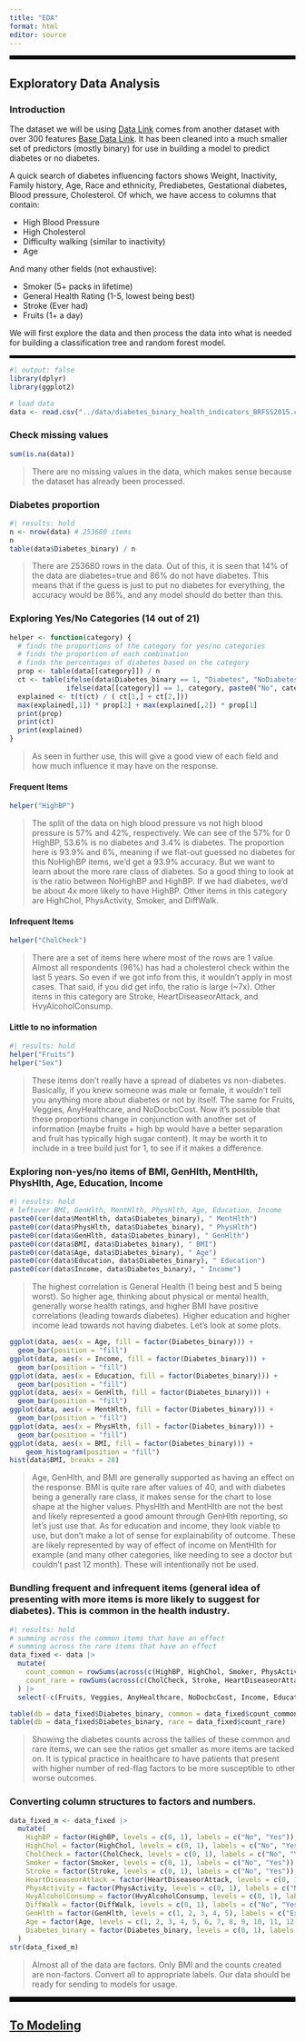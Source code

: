 ```yaml
---
title: "EDA"
format: html
editor: source
---
```


<hr style="border: 3px solid black;" />

## Exploratory Data Analysis

### Introduction
The dataset we will be using [Data Link](https://www.kaggle.com/datasets/alexteboul/diabetes-health-indicators-dataset/) comes from another dataset with over 300 features [Base Data Link](https://www.kaggle.com/datasets/cdc/behavioral-risk-factor-surveillance-system). It has been cleaned into a much smaller set of predictors (mostly binary) for use in building a model to predict diabetes or no diabetes.

A quick search of diabetes influencing factors shows Weight, Inactivity, Family history, Age, Race and ethnicity, Prediabetes, Gestational diabetes, Blood pressure, Cholesterol. Of which, we have access to columns that contain:

- High Blood Pressure
- High Cholesterol
- Difficulty walking (similar to inactivity)
- Age

And many other fields (not exhaustive):

- Smoker (5+ packs in lifetime)
- General Health Rating (1-5, lowest being best)
- Stroke (Ever had)
- Fruits (1+ a day)

We will first explore the data and then process the data into what is needed for building a classification tree and random forest model.

<hr style="border: 2px solid black;" />

```r
#| output: false
library(dplyr)
library(ggplot2)
```

```r
# load data
data <- read.csv("../data/diabetes_binary_health_indicators_BRFSS2015.csv")
```

### Check missing values
```r
sum(is.na(data))
```
> There are no missing values in the data, which makes sense because the dataset has already been processed.

### Diabetes proportion
```r
#| results: hold
n <- nrow(data) # 253680 items
n
table(data$Diabetes_binary) / n
```
> There are 253680 rows in the data. Out of this, it is seen that 14% of the data are diabetes=true and 86% do not have diabetes. This means that if the guess is just to put no diabetes for everything, the accuracy would be 86%, and any model should do better than this.

### Exploring Yes/No Categories (14 out of 21)
```r
helper <- function(category) {
  # finds the proportions of the category for yes/no categories
  # finds the proportion of each combination
  # finds the percentages of diabetes based on the category
  prop <- table(data[[category]]) / n
  ct <- table(ifelse(data$Diabetes_binary == 1, "Diabetes", "NoDiabetes" ),
              ifelse(data[[category]] == 1, category, paste0("No", category))) / n
  explained <- t(t(ct) / ( ct[1,] + ct[2,]))
  max(explained[,1]) * prop[2] + max(explained[,2]) * prop[1]
  print(prop)
  print(ct)
  print(explained)
}
```
> As seen in further use, this will give a good view of each field and how much influence it may have on the response.

#### Frequent Items
```r
helper("HighBP")
```
> The split of the data on high blood pressure vs not high blood pressure is 57% and 42%, respectively. We can see of the 57% for 0 HighBP, 53.6% is no diabetes and 3.4% is diabetes. The proportion here is 93.9% and 6%, meaning if we flat-out guessed no diabetes for this NoHighBP items, we'd get a 93.9% accuracy. But we want to learn about the more rare class of diabetes. So a good thing to look at is the ratio between NoHighBP and HighBP. If we had diabetes, we'd be about 4x more likely to have HighBP. Other items in this category are HighChol, PhysActivity, Smoker, and DiffWalk.

#### Infrequent Items
```r
helper("CholCheck")
```
> There are a set of items here where most of the rows are 1 value. Almost all respondents (96%) has had a cholesterol check within the last 5 years. So even if we got info from this, it wouldn't apply in most cases. That said, if you did get info, the ratio is large (~7x). Other items in this category are Stroke, HeartDiseaseorAttack, and HvyAlcoholConsump.

#### Little to no information
```r
#| results: hold
helper("Fruits")
helper("Sex")
```
> These items don't really have a spread of diabetes vs non-diabetes. Basically, if you knew someone was male or female, it wouldn't tell you anything more about diabetes or not by itself. The same for Fruits, Veggies, AnyHealthcare, and NoDocbcCost. Now it's possible that these proportions change in conjunction with another set of information (maybe fruits + high bp would have a better separation and fruit has typically high sugar content). It may be worth it to include in a tree build just for 1, to see if it makes a difference.

### Exploring non-yes/no items of BMI, GenHlth, MentHlth, PhysHlth, Age, Education, Income
```r
#| results: hold
# leftover BMI, GenHlth, MentHlth, PhysHlth, Age, Education, Income
paste0(cor(data$MentHlth, data$Diabetes_binary), " MentHlth")
paste0(cor(data$PhysHlth, data$Diabetes_binary), " PhysHlth")
paste0(cor(data$GenHlth, data$Diabetes_binary), " GenHlth")
paste0(cor(data$BMI, data$Diabetes_binary), " BMI")
paste0(cor(data$Age, data$Diabetes_binary), " Age")
paste0(cor(data$Education, data$Diabetes_binary), " Education")
paste0(cor(data$Income, data$Diabetes_binary), " Income")
```
> The highest correlation is General Health (1 being best and 5 being worst). So higher age, thinking about physical or mental health, generally worse health ratings, and higher BMI have positive correlations (leading towards diabetes). Higher education and higher income lead towards not having diabetes. Let's look at some plots.

```r
ggplot(data, aes(x = Age, fill = factor(Diabetes_binary))) +
  geom_bar(position = "fill")
ggplot(data, aes(x = Income, fill = factor(Diabetes_binary))) +
  geom_bar(position = "fill")
ggplot(data, aes(x = Education, fill = factor(Diabetes_binary))) +
  geom_bar(position = "fill")
ggplot(data, aes(x = GenHlth, fill = factor(Diabetes_binary))) +
  geom_bar(position = "fill")
ggplot(data, aes(x = MentHlth, fill = factor(Diabetes_binary))) +
  geom_bar(position = "fill")
ggplot(data, aes(x = PhysHlth, fill = factor(Diabetes_binary))) +
  geom_bar(position = "fill")
ggplot(data, aes(x = BMI, fill = factor(Diabetes_binary))) +
    geom_histogram(position = "fill")
hist(data$BMI, breaks = 20)
```
> Age, GenHlth, and BMI are generally supported as having an effect on the response. BMI is quite rare after values of 40, and with diabetes being a generally rare class, it makes sense for the chart to lose shape at the higher values. PhysHlth and MentHlth  are not the best and likely represented a good amount through GenHlth reporting, so let's just use that. As for education and income, they look viable to use, but don't make a lot of sense for explainability of outcome. These are likely represented by way of effect of income on MentHlth for example (and many other categories, like needing to see a doctor but couldn't past 12 month). These will intentionally not be used.


### Bundling frequent and infrequent items (general idea of presenting with more items is more likely to suggest for diabetes). This is common in the health industry.
```r
#| results: hold
# summing across the common items that have an effect
# summing across the rare items that have an effect
data_fixed <- data |>
  mutate(
    count_common = rowSums(across(c(HighBP, HighChol, Smoker, PhysActivity, DiffWalk))),
    count_rare = rowSums(across(c(CholCheck, Stroke, HeartDiseaseorAttack, HvyAlcoholConsump)))
  ) |>
  select(-c(Fruits, Veggies, AnyHealthcare, NoDocbcCost, Income, Education, PhysHlth, MentHlth))

table(db = data_fixed$Diabetes_binary, common = data_fixed$count_common)
table(db = data_fixed$Diabetes_binary, rare = data_fixed$count_rare)
```
> Showing the diabetes counts across the tallies of these common and rare items, we can see the ratios get smaller as more items are tacked on. It is typical practice in healthcare to have patients that present with higher number of red-flag factors to be more susceptible to other worse outcomes.

### Converting column structures to factors and numbers.
```r
data_fixed_m <- data_fixed |>
  mutate(
    HighBP = factor(HighBP, levels = c(0, 1), labels = c("No", "Yes")),
    HighChol = factor(HighChol, levels = c(0, 1), labels = c("No", "Yes")),
    CholCheck = factor(CholCheck, levels = c(0, 1), labels = c("No", "Yes")),
    Smoker = factor(Smoker, levels = c(0, 1), labels = c("No", "Yes")),
    Stroke = factor(Stroke, levels = c(0, 1), labels = c("No", "Yes")),
    HeartDiseaseorAttack = factor(HeartDiseaseorAttack, levels = c(0, 1), labels = c("No", "Yes")),
    PhysActivity = factor(PhysActivity, levels = c(0, 1), labels = c("No", "Yes")),
    HvyAlcoholConsump = factor(HvyAlcoholConsump, levels = c(0, 1), labels = c("No", "Yes")),
    DiffWalk = factor(DiffWalk, levels = c(0, 1), labels = c("No", "Yes")),
    GenHlth = factor(GenHlth, levels = c(1, 2, 3, 4, 5), labels = c("Excellent", "Very Good", "Good", "Fair", "Poor")),
    Age = factor(Age, levels = c(1, 2, 3, 4, 5, 6, 7, 8, 9, 10, 11, 12, 13), labels = c("18-24", "25-29", "30-34", "35-39", "40-44", "45-49", "50-54", "55-59", "60-64", "65-69", "70-74", "75-79", "80+")),
    Diabetes_binary = factor(Diabetes_binary, levels = c(0, 1), labels = c("No", "Yes"))
  )
str(data_fixed_m)
```
> Almost all of the data are factors. Only BMI and the counts created are non-factors. Convert all to appropriate labels. Our data should be ready for sending to models for usage.

<hr style="border: 4px solid black;" />

## [To Modeling](Modeling.html)

